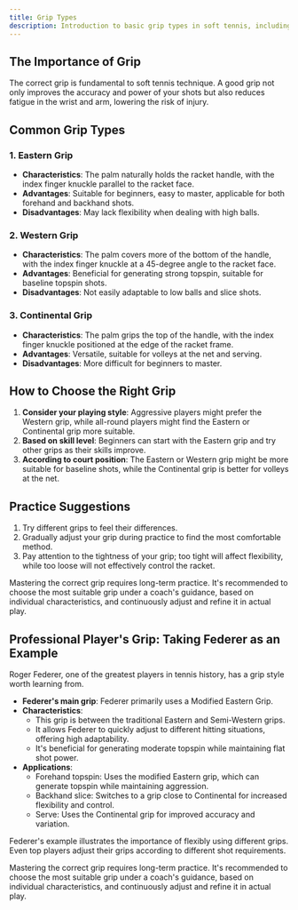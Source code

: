 ```yaml
---
title: Grip Types
description: Introduction to basic grip types in soft tennis, including Eastern grip, Western grip, and Continental grip.
---
```


## The Importance of Grip

The correct grip is fundamental to soft tennis technique. A good grip not only improves the accuracy and power of your shots but also reduces fatigue in the wrist and arm, lowering the risk of injury.

## Common Grip Types

### 1. Eastern Grip

- **Characteristics**: The palm naturally holds the racket handle, with the index finger knuckle parallel to the racket face.
- **Advantages**: Suitable for beginners, easy to master, applicable for both forehand and backhand shots.
- **Disadvantages**: May lack flexibility when dealing with high balls.

### 2. Western Grip

- **Characteristics**: The palm covers more of the bottom of the handle, with the index finger knuckle at a 45-degree angle to the racket face.
- **Advantages**: Beneficial for generating strong topspin, suitable for baseline topspin shots.
- **Disadvantages**: Not easily adaptable to low balls and slice shots.

### 3. Continental Grip

- **Characteristics**: The palm grips the top of the handle, with the index finger knuckle positioned at the edge of the racket frame.
- **Advantages**: Versatile, suitable for volleys at the net and serving.
- **Disadvantages**: More difficult for beginners to master.

## How to Choose the Right Grip

1. **Consider your playing style**: Aggressive players might prefer the Western grip, while all-round players might find the Eastern or Continental grip more suitable.
2. **Based on skill level**: Beginners can start with the Eastern grip and try other grips as their skills improve.
3. **According to court position**: The Eastern or Western grip might be more suitable for baseline shots, while the Continental grip is better for volleys at the net.

## Practice Suggestions

1. Try different grips to feel their differences.
2. Gradually adjust your grip during practice to find the most comfortable method.
3. Pay attention to the tightness of your grip; too tight will affect flexibility, while too loose will not effectively control the racket.

Mastering the correct grip requires long-term practice. It's recommended to choose the most suitable grip under a coach's guidance, based on individual characteristics, and continuously adjust and refine it in actual play.

## Professional Player's Grip: Taking Federer as an Example

Roger Federer, one of the greatest players in tennis history, has a grip style worth learning from.

- **Federer's main grip**: Federer primarily uses a Modified Eastern Grip.
- **Characteristics**:
  - This grip is between the traditional Eastern and Semi-Western grips.
  - It allows Federer to quickly adjust to different hitting situations, offering high adaptability.
  - It's beneficial for generating moderate topspin while maintaining flat shot power.
- **Applications**:
  - Forehand topspin: Uses the modified Eastern grip, which can generate topspin while maintaining aggression.
  - Backhand slice: Switches to a grip close to Continental for increased flexibility and control.
  - Serve: Uses the Continental grip for improved accuracy and variation.

Federer's example illustrates the importance of flexibly using different grips. Even top players adjust their grips according to different shot requirements.

Mastering the correct grip requires long-term practice. It's recommended to choose the most suitable grip under a coach's guidance, based on individual characteristics, and continuously adjust and refine it in actual play.
